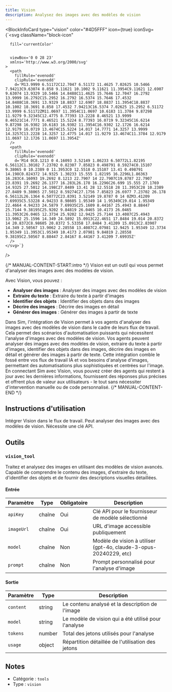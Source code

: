 ```yaml
---
title: Vision
description: Analysez des images avec des modèles de vision
---
```



<BlockInfoCard 
  type="vision"
  color="#4D5FFF"
  icon={true}
  iconSvg={`<svg className="block-icon"
      
      fill='currentColor'
      
      
      viewBox='0 0 28 23'
      xmlns='http://www.w3.org/2000/svg'
    >
      <path
        fillRule='evenodd'
        clipRule='evenodd'
        d='M13.9999 6.51172C12.7047 6.51172 11.4625 7.02625 10.5466 7.94213C9.63074 8.858 9.11621 10.1002 9.11621 11.3954C9.11621 12.6907 9.63074 13.9329 10.5466 14.8488C11.4625 15.7646 12.7047 16.2792 13.9999 16.2792C15.2952 16.2792 16.5374 15.7646 17.4532 14.8488C18.3691 13.9329 18.8837 12.6907 18.8837 11.3954C18.8837 10.1002 18.3691 8.858 17.4532 7.94213C16.5374 7.02625 15.2952 6.51172 13.9999 6.51172ZM11.0697 11.3954C11.0697 10.6183 11.3784 9.87298 11.9279 9.32345C12.4775 8.77393 13.2228 8.46521 13.9999 8.46521C14.7771 8.46521 15.5224 8.77393 16.0719 9.32345C16.6214 9.87298 16.9302 10.6183 16.9302 11.3954C16.9302 12.1726 16.6214 12.9179 16.0719 13.4674C15.5224 14.017 14.7771 14.3257 13.9999 14.3257C13.2228 14.3257 12.4775 14.017 11.9279 13.4674C11.3784 12.9179 11.0697 12.1726 11.0697 11.3954Z'
      />
      <path
        fillRule='evenodd'
        clipRule='evenodd'
        d='M14 0C8.1213 0 4.16093 3.52149 1.86233 6.50772L1.82195 6.56112C1.30102 7.23702 0.82307 7.85823 0.498791 8.59274C0.15107 9.38065 0 10.2389 0 11.3953C0 12.5518 0.15107 13.41 0.498791 14.198C0.824372 14.9325 1.30233 15.555 1.82195 16.2296L1.86363 16.283C4.16093 19.2692 8.1213 22.7907 14 22.7907C19.8787 22.7907 23.8391 19.2692 26.1377 16.283L26.178 16.2296C26.699 15.555 27.1769 14.9325 27.5012 14.198C27.8489 13.41 28 12.5518 28 11.3953C28 10.2389 27.8489 9.38065 27.5012 8.59274C27.1756 7.85823 26.6977 7.23702 26.178 6.56112L26.1364 6.50772C23.8391 3.52149 19.8787 0 14 0ZM3.41209 7.69935C5.53228 4.94233 8.98605 1.95349 14 1.95349C19.014 1.95349 22.4664 4.94233 24.5879 7.69935C25.1609 8.44167 25.4943 8.88447 25.7144 9.38195C25.9202 9.84819 26.0465 10.4173 26.0465 11.3953C26.0465 12.3734 25.9202 12.9425 25.7144 13.4087C25.4943 13.9062 25.1596 14.349 24.5892 15.0913C22.4651 17.8484 19.014 20.8372 14 20.8372C8.98605 20.8372 5.53358 17.8484 3.41209 15.0913C2.83907 14.349 2.50567 13.9062 2.28558 13.4087C2.07981 12.9425 1.95349 12.3734 1.95349 11.3953C1.95349 10.4173 2.07981 9.84819 2.28558 9.38195C2.50567 8.88447 2.84167 8.44167 3.41209 7.69935Z'
      />
    </svg>`}
/>

{/* MANUAL-CONTENT-START:intro */}
Vision est un outil qui vous permet d'analyser des images avec des modèles de vision.

Avec Vision, vous pouvez :

- **Analyser des images** : Analyser des images avec des modèles de vision
- **Extraire du texte** : Extraire du texte à partir d'images
- **Identifier des objets** : Identifier des objets dans des images
- **Décrire des images** : Décrire des images en détail
- **Générer des images** : Générer des images à partir de texte

Dans Sim, l'intégration de Vision permet à vos agents d'analyser des images avec des modèles de vision dans le cadre de leurs flux de travail. Cela permet des scénarios d'automatisation puissants qui nécessitent l'analyse d'images avec des modèles de vision. Vos agents peuvent analyser des images avec des modèles de vision, extraire du texte à partir d'images, identifier des objets dans des images, décrire des images en détail et générer des images à partir de texte. Cette intégration comble le fossé entre vos flux de travail IA et vos besoins d'analyse d'images, permettant des automatisations plus sophistiquées et centrées sur l'image. En connectant Sim avec Vision, vous pouvez créer des agents qui restent à jour avec les dernières informations, fournissent des réponses plus précises et offrent plus de valeur aux utilisateurs - le tout sans nécessiter d'intervention manuelle ou de code personnalisé.
{/* MANUAL-CONTENT-END */}

## Instructions d'utilisation

Intégrer Vision dans le flux de travail. Peut analyser des images avec des modèles de vision. Nécessite une clé API.

## Outils

### `vision_tool`

Traitez et analysez des images en utilisant des modèles de vision avancés. Capable de comprendre le contenu des images, d'extraire du texte, d'identifier des objets et de fournir des descriptions visuelles détaillées.

#### Entrée

| Paramètre | Type | Obligatoire | Description |
| --------- | ---- | ---------- | ----------- |
| `apiKey` | chaîne | Oui | Clé API pour le fournisseur de modèle sélectionné |
| `imageUrl` | chaîne | Oui | URL d'image accessible publiquement |
| `model` | chaîne | Non | Modèle de vision à utiliser \(gpt-4o, claude-3-opus-20240229, etc\) |
| `prompt` | chaîne | Non | Prompt personnalisé pour l'analyse d'image |

#### Sortie

| Paramètre | Type | Description |
| --------- | ---- | ----------- |
| `content` | string | Le contenu analysé et la description de l'image |
| `model` | string | Le modèle de vision qui a été utilisé pour l'analyse |
| `tokens` | number | Total des jetons utilisés pour l'analyse |
| `usage` | object | Répartition détaillée de l'utilisation des jetons |

## Notes

- Catégorie : `tools`
- Type : `vision`
